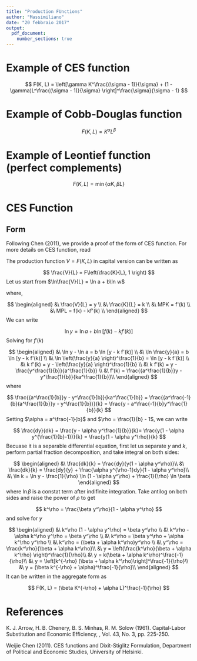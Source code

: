 ```yaml
---
title: "Production FUnctions"
author: "Massimiliano"
date: "20 febbraio 2017"
output: 
  pdf_document:
    number_sections: true
---
```


# Example of CES function

$$
F(K, L) = \left[\gamma K^\frac{(\sigma - 1)}{\sigma} + (1 - \gamma)L^\frac{(\sigma - 1)}{\sigma} \right]^\frac{\sigma}{\sigma - 1}
$$

# Example of Cobb-Douglas function

$$
F(K, L) = K^\alpha L^\beta
$$

# Example of Leontief function (perfect complements)

$$
F(K, L) = \min\left\{\alpha K, \beta L \right \}
$$

# CES Function

## Form

Following Chen (2011), we provide a proof of the form of CES function.
For more details on CES function, read \href{http://www.aae.wisc.edu/aae705/References/Arrow_etal_1961.pdf}{Arrow et. al (1961)}

The production function $V = F(K,L)$ in capital version can be written as 

$$
\frac{V}{L} = F\left(\frac{K}{L}, 1 \right)
$$
Let us start from $\ln\frac{V}{L} = \ln a + b\ln w$

where,

$$
\begin{aligned}
  &\ \frac{V}{L} = y \\
  &\ \frac{K}{L} = k \\
  &\ MPK = f'(k) \\
  &\ MPL = f(k) - kf'(k) \\
\end{aligned}
$$
We can write

$$
\ln y = \ln a + b \ln [f(k) - kf'(k)]
$$
Solving for $f'(k)$

$$
\begin{aligned}
  &\ \ln y - \ln a = b \ln [y - k f'(k)] \\
  &\ \ln \frac{y}{a} = b \ln [y - k f'(k)] \\
  &\ \ln \left(\frac{y}{a} \right)^\frac{1}{b} = \ln [y - k f'(k)] \\
  &\ k f'(k) = y - \left(\frac{y}{a} \right)^\frac{1}{b} \\
  &\ k f'(k) = y - \frac{y^\frac{1}{b}}{a^\frac{1}{b}} \\
  &\ f'(k) = \frac{{a^\frac{1}{b}}y - y^\frac{1}{b}}{ka^\frac{1}{b}}\\
\end{aligned}
$$
where

$$
\frac{{a^\frac{1}{b}}y - y^\frac{1}{b}}{ka^\frac{1}{b}} =
\frac{{a^\frac{-1}{b}(a^\frac{1}{b}}y - y^\frac{1}{b})}{k} =
\frac{y - a^\frac{-1}{b}y^\frac{1}{b}}{k}
$$
Setting $\alpha = a^\frac{-1}{b}$ and $\rho = \frac{1}{b} - 1$, we can write

$$
\frac{dy}{dk} = \frac{y - \alpha y^\frac{1}{b}}{k}= \frac{y(1 - \alpha y^{\frac{1}{b}-1})}{k} = \frac{y(1 - \alpha y^\rho)}{k}
$$
Becuase it is a separable differential equation, first let us separate $y$ and $k$, perform partial fraction decomposition, and take integral on both sides:

$$
\begin{aligned}
   &\ \frac{dk}{k} = \frac{dy}{y(1 - \alpha y^\rho)}\\
   &\ \frac{dk}{k} = \frac{dy}{y} + \frac{\alpha y^{\rho-1}dy}{1 - \alpha y^\rho}\\
   &\ \ln k = \ln y - \frac{1}{\rho} \ln (1 - \alpha y^\rho) + \frac{1}{\rho} \ln \beta
\end{aligned}
$$
where $\ln \beta$ is a constat term after indifinite integration. Take antilog on both sides and raise the power of $\rho$ to get 

$$
k^\rho = \frac{\beta y^\rho}{1 - \alpha y^\rho}
$$
and solve for $y$

$$
\begin{aligned}
   &\ k^\rho (1 - \alpha y^\rho) = \beta y^\rho \\
   &\ k^\rho - \alpha k^\rho y^\rho = \beta y^\rho \\
   &\ k^\rho = \beta y^\rho + \alpha k^\rho y^\rho \\
   &\ k^\rho = (\beta + \alpha k^\rho)y^\rho \\
   &\ y^\rho = \frac{k^\rho}{\beta + \alpha k^\rho}\\
   &\ y = \left(\frac{k^\rho}{\beta + \alpha k^\rho} \right)^\frac{1}{\rho}\\
   &\ y = k(\beta + \alpha k^\rho)^\frac{-1}{\rho}\\
   &\ y = \left[k^{-\rho} (\beta + \alpha k^\rho)\right]^\frac{-1}{\rho}\\
   &\ y = (\beta k^{-\rho} + \alpha)^\frac{-1}{\rho}\\
\end{aligned}
$$
It can be written in the aggregate form as 

$$
F(K, L) = (\beta K^{-\rho} + \alpha L)^\frac{-1}{\rho}
$$  


# References {-}

K. J. Arrow, H. B. Chenery, B. S. Minhas, R. M. Solow (1961). Capital-Labor Substitution and Economic Efficiency, \textit{The Review of Economics and Statistics}, Vol. 43, No. 3, pp. 225-250. 

Weijie Chen (2011). CES functions and Dixit-Stiglitz Formulation, Department of Political and Economic Studies, University of Helsinki.

